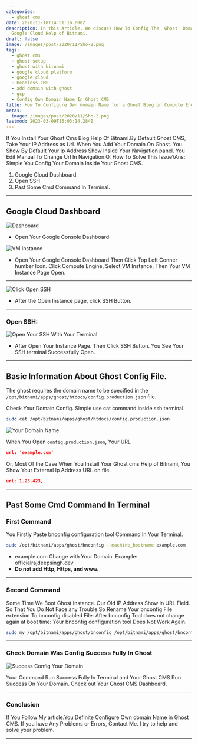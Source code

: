 ```yaml
---
categories:
  - ghost cms
date: 2020-11-18T14:51:16.000Z
description: In this Article, We discuss How To Config The  Ghost  Domain Url in your
  Google Cloud Help of Bitnami.
draft: false
image: /images/post/2020/11/Sho-2.png
tags:
  - ghost cms
  - ghost setup
  - ghost with bitnami
  - google cloud platform
  - google cloud
  - Headless CMS
  - add domain with ghost
  - gcp
  - Config Own Domain Name In Ghost CMS
title: How To Configure Own domain Name for a Ghost Blog on Compute Engine?
metas:
  image: /images/post/2020/11/Sho-2.png
lastmod: 2023-03-09T15:03:14.284Z
---
```


If You Install Your Ghost Cms Blog Help Of Bitnami.By Default Ghost CMS, Take
Your IP Address as Url. When You Add Your Domain On Ghost. You Show By Default
Your Ip Address Show Inside Your Navigation panel. You Edit Manual To Change
Url In Navigation.Q: How To Solve This Issue?Ans: Simple You Config Your Domain
Inside Your Ghost CMS.

1. Google Cloud Dashboard.
2. Open SSH
3. Past Some Cmd Command In Terminal.

---

## Google Cloud Dashboard

![Dashboard](/images/post/2020/11/Google-Console-1.png "Dashboard")

- Open Your Google Console Dashboard.

![VM Instance](/images/post/2020/11/GCP-Dmain-1.png "VM Instance")

- Open Your Google Console Dashboard Then Click Top Left Conner humber Icon.
  Click Compute Engine, Select VM Instance, Then Your VM Instance Page Open.

---

![Click Open SSH](/images/post/2020/11/Ghost-SSH-.png "Click Open SSH")

- After the Open Instance page, click SSH Button.

---

### Open SSH:

![Open Your SSH With Your Terminal](/images/post/2020/11/open-new-SSH.png "Open Your SSH With Your Terminal")

- After Open Your Instance Page. Then Click SSH Button. You See Your SSH
  terminal Successfully Open.

---

## Basic Information About Ghost Config File.

The ghost requires the domain name to be specified in the
`/opt/bitnami/apps/ghost/htdocs/config.production.json` file.

Check Your Domain Config. Simple use cat command inside ssh terminal.

```bash
sudo cat /opt/bitnami/apps/ghost/htdocs/config.production.json
```

![Your Domain Name](/images/post/2020/11/cat-Command.png "Your Domain Name")

When You Open `config.production.json`, Your URL

```json
url: 'example.com'
```

Or, Most Of the Case When You Install Your Ghost cms Help of Bitnami, You Show
Your External Ip Address URL on file.

```json
url: 1.23.423,
```

---

## Past Some Cmd Command In Terminal

### First Command

You Firstly Paste bnconfig configuration tool Command In Your Terminal.

```bash
sudo /opt/bitnami/apps/ghost/bnconfig --machine_hostname example.com
```

- example.com Change with Your Domain. Example: officialrajdeepsingh.dev
- **Do not add Http, Https, and www.**

---

### Second Command

Some Time We Boot Ghost Instance. Our Old IP Address Show in URL Field. So That
You Do Not Face any Trouble So Rename Your bnconfig File extension To
bnconfig disabled File. After bnconfig Tool does not change again at boot time:
Your bnconfig configuration tool Does Not Work Again.

```bash
sudo mv /opt/bitnami/apps/ghost/bnconfig /opt/bitnami/apps/ghost/bnconfig.disabled
```

---

### Check Domain Was Config Success Fully In Ghost

![Success Config Your Domain](/images/post/2020/11/SuccessFULL-Config-Domain.png.png "Success Config Your Domain")

Your Command Run Success Fully In Terminal and Your Ghost CMS Run Success On
Your Domain. Check out Your Ghost CMS Dashboard.

---

### Conclusion

If You Follow My article.You Definite Configure Own domain Name in Ghost CMS. If
you have Any Problems or Errors, Contact Me. I try to help and solve your
problem.

---
